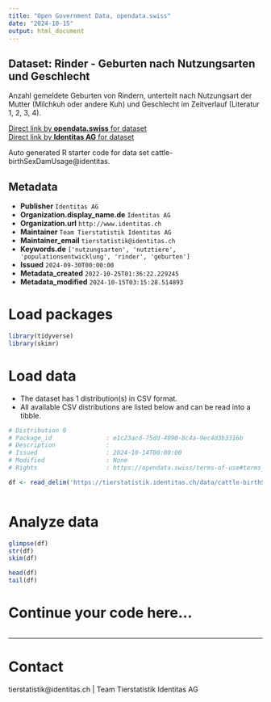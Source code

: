 ```yaml
---
title: "Open Government Data, opendata.swiss"
date: "2024-10-15"
output: html_document
---
```


## Dataset: Rinder - Geburten nach Nutzungsarten und Geschlecht

Anzahl gemeldete Geburten von Rindern, unterteilt nach Nutzungsart der Mutter (Milchkuh oder andere Kuh) und Geschlecht im Zeitverlauf (Literatur 1, 2, 3, 4).

[Direct link by **opendata.swiss** for dataset](https://opendata.swiss/de/dataset/rinder-geburten-nach-nutzungsarten-und-geschlecht)<br>
[Direct link by **Identitas AG** for dataset](https://tierstatistik.identitas.ch/)

Auto generated R starter code for data set cattle-birthSexDamUsage@identitas.

## Metadata

- **Publisher** `Identitas AG`
- **Organization.display_name.de** `Identitas AG`
- **Organization.url** `http://www.identitas.ch`
- **Maintainer** `Team Tierstatistik Identitas AG`
- **Maintainer_email** `tierstatistik@identitas.ch`
- **Keywords.de** `['nutzungsarten', 'nutztiere', 'populationsentwicklung', 'rinder', 'geburten']`
- **Issued** `2024-09-30T00:00:00`
- **Metadata_created** `2022-10-25T01:36:22.229245`
- **Metadata_modified** `2024-10-15T03:15:28.514893`


# Load packages

```r

library(tidyverse)
library(skimr)

```

# Load data

-   The dataset has 1 distribution(s) in CSV format.
-   All available CSV distributions are listed below and can be read into a tibble.

```r

# Distribution 0
# Package_id               : e1c23acd-75dd-4090-8c4a-9ec4d3b3316b
# Description              : 
# Issued                   : 2024-10-14T00:00:00
# Modified                 : None
# Rights                   : https://opendata.swiss/terms-of-use#terms_by

df <- read_delim('https://tierstatistik.identitas.ch/data/cattle-birthSexDamUsage.csv')



```

# Analyze data

```r

glimpse(df)
str(df)
skim(df)

head(df)
tail(df)

```

# Continue your code here...

```r

```

------------------------------------------------------------------------

# Contact

tierstatistik@identitas.ch | Team Tierstatistik Identitas AG
